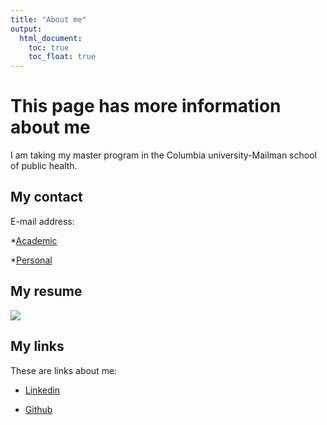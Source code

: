 ```yaml
---
title: "About me"
output: 
  html_document:
    toc: true
    toc_float: true
---
```


# This page has more information about me

I am taking my master program in the Columbia university-Mailman school of public health.


## My contact

E-mail address:

*[Academic](sc4935@cumc.columbia.edu)

*[Personal](jcsw1216@gmail.com)


## My resume

![](images/resume.jpg)

## My links

These are links about me:

* [Linkedin](https://www.linkedin.com/in/shiwei-chen-gic942)

* [Github](https://github.com/gic94)



